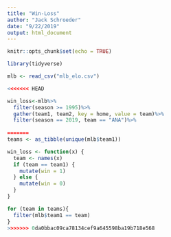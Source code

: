 ```yaml
---
title: "Win-Loss"
author: "Jack Schroeder"
date: "9/22/2019"
output: html_document
---
```


```r
knitr::opts_chunk$set(echo = TRUE)

library(tidyverse)

mlb <- read_csv("mlb_elo.csv")

<<<<<<< HEAD
```

```r
win_loss<-mlb%>%
  filter(season >= 1995)%>%
  gather(team1, team2, key = home, value = team)%>% 
  filter(season == 2019, team == "ANA")%>%
  
=======
teams <- as_tibble(unique(mlb$team1))

win_loss <- function(x) {
  team <- names(x)
  if (team == team1) {
    mutate(win = 1)
  } else {
    mutate(win = 0)
  }
}

for (team in teams){
  filter(mlb$team1 == team)
}
>>>>>>> 0da0bbac09ca78134cef9a645598ba19b718e568
```

